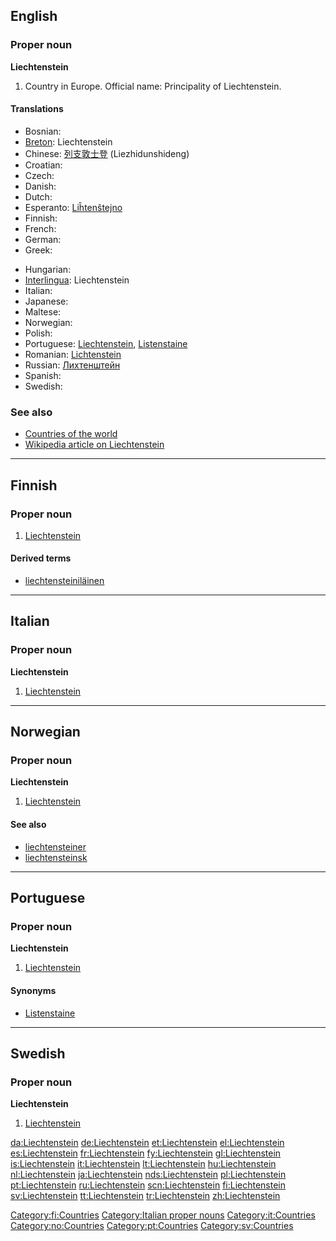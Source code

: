 ==English==

===Proper noun===
'''Liechtenstein'''

# Country in Europe. Official name: Principality of Liechtenstein.

====Translations====
{{top}}
* Bosnian: {{t-|bs|Lihtenštajn|m}}
* [[Breton]]: Liechtenstein
* Chinese: [[列支敦士登]] (Liezhidunshideng)
* Croatian: {{t-|hr|Lihtenštajn|m}}
* Czech: {{t+|cs|Lichtenštejnsko|n}}
* Danish: {{t-|da|Liechtenstein}}
* Dutch: {{t+|nl|Liechtenstein}}
* Esperanto: [[Liĥtenŝtejno]]
* Finnish: {{t+|fi|Liechtenstein}}
* French: {{t+|fr|Liechtenstein}}
* German: {{t+|de|Liechtenstein}}
* Greek: {{t+|el|Λιχτενστάιν|n|tr=Lichtenstáin|sc=Grek}}
{{mid}}
* Hungarian: {{t+|hu|Liechtenstein}}
* [[Interlingua]]: Liechtenstein
* Italian: {{t+|it|Liechtenstein}}
* Japanese: {{t-|ja|リヒテンシュタイン|tr=Rihitenshutain|sc=Jpan}}
* Maltese: {{t-|mt|Liechtenstein|xs=Maltese}}
* Norwegian: {{t-|no|Liechtenstein}}
* Polish: {{t+|pl|Liechtenstein}}
* Portuguese: [[Liechtenstein#Portuguese|Liechtenstein]], [[Listenstaine]] {{m}}
* Romanian: [[Lichtenstein]] {{n}}
* Russian: [[Лихтенштейн]]
* Spanish: {{t+|es|Liechtenstein}}
* Swedish: {{t+|sv|Liechtenstein}}
{{bottom}}

===See also===
* [[Appendix:Countries of the world|Countries of the world]]
* [[w:Liechtenstein|Wikipedia article on Liechtenstein]]

----

==Finnish==
{{wikipedia|lang=fi}}

===Proper noun===
{{fi-noun|proper=true}}

# [[#English|Liechtenstein]]

====Derived terms====
* [[liechtensteiniläinen]]

[[Category:fi:Countries]]

----

==Italian==
{{wikipedia|lang=it}}

===Proper noun===
'''Liechtenstein''' {{m}}

# [[#English|Liechtenstein]]

[[Category:Italian proper nouns]]
[[Category:it:Countries]]

----

==Norwegian==

===Proper noun===
'''Liechtenstein'''

# [[#English|Liechtenstein]]

====See also====
* [[liechtensteiner]]
* [[liechtensteinsk]]

[[Category:no:Countries]]

----

==Portuguese==

===Proper noun===
'''Liechtenstein'''

# [[#English|Liechtenstein]]

====Synonyms====
* [[Listenstaine]]

[[Category:pt:Countries]]

----

==Swedish==

===Proper noun===
'''Liechtenstein'''

# [[#English|Liechtenstein]]

[[Category:sv:Countries]]

[[da:Liechtenstein]]
[[de:Liechtenstein]]
[[et:Liechtenstein]]
[[el:Liechtenstein]]
[[es:Liechtenstein]]
[[fr:Liechtenstein]]
[[fy:Liechtenstein]]
[[gl:Liechtenstein]]
[[is:Liechtenstein]]
[[it:Liechtenstein]]
[[lt:Liechtenstein]]
[[hu:Liechtenstein]]
[[nl:Liechtenstein]]
[[ja:Liechtenstein]]
[[nds:Liechtenstein]]
[[pl:Liechtenstein]]
[[pt:Liechtenstein]]
[[ru:Liechtenstein]]
[[scn:Liechtenstein]]
[[fi:Liechtenstein]]
[[sv:Liechtenstein]]
[[tt:Liechtenstein]]
[[tr:Liechtenstein]]
[[zh:Liechtenstein]]